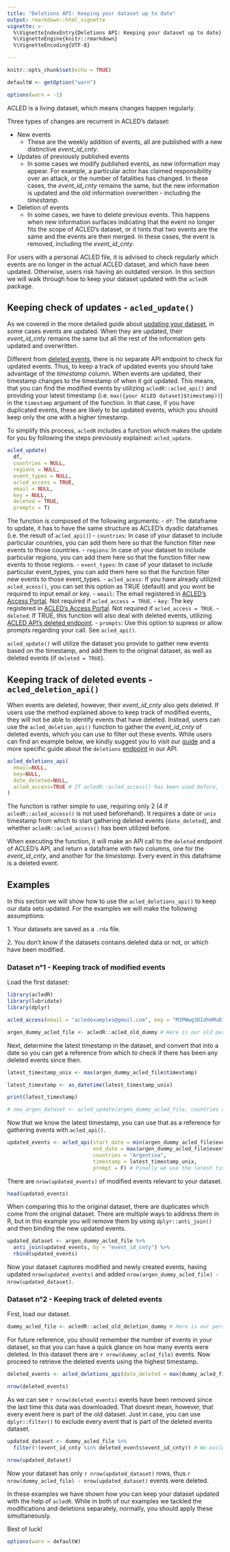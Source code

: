 ```yaml
---
title: "Deletions API: Keeping your dataset up to date"
output: rmarkdown::html_vignette
vignette: >
  %\VignetteIndexEntry{Deletions API: Keeping your dataset up to date}
  %\VignetteEngine{knitr::rmarkdown}
  %\VignetteEncoding{UTF-8}

---
```

```r
knitr::opts_chunk$set(echo = TRUE)

defaultW <- getOption("warn") 

options(warn = -1) 

```

ACLED is a living dataset, which means changes happen regularly. 

Three types of changes are recurrent in ACLED's dataset:

-   New events
    -   These are the weekly addition of events, all are published with a new distinctive *event_id_cnty*. 
    
-   Updates of previously published events
    -   In some cases we modify published events, as new information may appear. For example, a particular actor has claimed responsibility over an attack, or the number of fatalities has changed. In these cases, the *event_id_cnty* remains the same, but the new information is updated and the old information overwritten - including the *timestamp*. 

-   Deletion of events
    -   In some cases, we have to delete previous events. This happens when new information surfaces indicating that the event no longer fits the scope of ACLED's dataset, or it hints that two events are the same and the events are then merged. In these cases, the event is removed, including the *event_id_cnty*.

For users with a personal ACLED file, it is advised to check regularly which events are no longer in the actual ACLED dataset, and which have been updated. Otherwise, users risk having an outdated version. In this section we will walk through how to keep your dataset updated with the `acledR` package. 

## Keeping check of updates - `acled_update()`

As we covered in the more detailed guide about [updating your dataset](https://acleddata.com/download/35179/), in some cases events are updated. When they are updated, their *event_id_cnty* remains the same but all the rest of the information gets updated and overwritten. 

Different from [deleted events](https://acled.github.io/ACLED-api-guide/deleted_endpoint.html), there is no separate API endpoint to check for updated events. Thus, to keep a track of updated events you should take advantage of the *timestamp* column. When events are updated, their timestamp changes to the timestamp of when it got updated. This means, that you can find the modified events by utilizing `acledR::acled_api()` and providing your latest timestamp (i.e. `max({your ACLED dataset}$timestamp))`) in the `timestamp` argument of the function. In that case, if you have duplicated events, these are likely to be updated events, which you should keep only the one with a higher timestamp. 

To simplify this process, `acledR` includes a function which makes the update for you by following the steps previously explained: `acled_update`. 

```r
acled_update(
  df,
  countries = NULL,
  regions = NULL,
  event_types = NULL,
  acled_access = TRUE,
  email = NULL,
  key = NULL,
  deleted = TRUE,
  prompts = T)
```

The function is composed of the following arguments: 
-   `df`: The dataframe to update, it has to have the same structure as ACLED's dyadic dataframes (i.e. the result of `acled_api()`)
-   `countries`: In case of your dataset to include particular countries, you can add them here so that the function filter new events to those countries. 
-   `regions`: In case of your dataset to include particular regions, you can add them here so that the function filter new events to those regions. 
-   `event_types`: In case of your dataset to include particular event_types, you can add them here so that the function filter new events to those event_types.
-   `acled_acess`: If you have already utilized `acled_acess()`, you can set this option as TRUE (default) and you wont be required to input email or key. 
-   `email`: The email registered in [ACLED's Access Portal](https://developer.acleddata.com/). Not required if `acled_access = TRUE`. 
-   `key`: The key registered in [ACLED's Access Portal](https://developer.acleddata.com/). Not required if `acled_access = TRUE`.
-   `deleted`: If TRUE, this function will also deal with deleted events, utilizing [ACLED API's deleted endpoint](https://acled.github.io/acledR/articles/acled_deletions_api.html). 
-   `prompts`: Use this option to supress or allow prompts regarding your call. See `acled_api()`. 

`acled_update()` will utilize the dataset you provide to gather new events based on the timestamp, and add them to the original dataset, as well as deleted events (if  `deleted = TRUE`). 

## Keeping track of deleted events - `acled_deletion_api()`

When events are deleted, however, their *event_id_cnty* also gets deleted. If users use the method explained above to keep track of modified events, they will not be able to identify events that have deleted. Instead, users can use the `acled_deletion_api()` function to gather the *event_id_cnty* of deleted events, which you can use to filter out these events. While users can find an example below, we kindly suggest you to visit our [guide](https://acleddata.com/download/35179/) and a more specific guide about the `deletions` [endpoint](https://acled.github.io/ACLED-api-guide/deleted_endpoint.html) in our API.

```r
acled_deletions_api(
  email=NULL,
  key=NULL,
  date_deleted=NULL,
  acled_access=TRUE # If acledR::acled_access() has been used before, leave as TRUE. 
)
```

The function is rather simple to use, requiring only 2 (4 if `acledR::acled_access()` is not used beforehand). It requires a date or `unix` timestamp from which to start gathering deleted events (`date_deleted`), and whether `acledR::acled_access()` has been utilized before. 

When executing the function, it will make an API call to the `deleted` endpoint of ACLED's API, and return a dataframe with two columns, one for the *event_id_cnty*, and another for the *timestamp*. Every event in this dataframe is a deleted event. 

## Examples

In this section we will show how to use the `acled_deletions_api()` to keep our data sets updated. For the examples we will make the following assumptions:

1\. Your datasets are saved as a `.rda` file.

2\. You don't know if the datasets contains deleted data or not, or which have been modified.

### Dataset n°1 - Keeping track of modified events

Load the first dataset:

```r
library(acledR)
library(lubridate)
library(dplyr)
```

```r
acled_access(email = "acledexamples@gmail.com", key = "M3PWwg3DIdhHMuDiilp5") #  This is an example, you will need to input your credentials.

argen_dummy_acled_file <- acledR::acled_old_dummy # Here is our old personal ACLED dataset
```

Next, determine the latest timestamp in the dataset, and convert that into a date so you can get a reference from which to check if there has been any deleted events since then. 

```r
latest_timestamp_unix <- max(argen_dummy_acled_file$timestamp)

latest_timestamp <- as_datetime(latest_timestamp_unix) 

print(latest_timestamp)

# new_argen_dataset <- acled_update(argen_dummy_acled_file, countries = "Argentina", acled_access = T, prompts = FALSE) 

```

Now that we know the latest timestamp, you can use that as a reference for gathering events with `acled_api()`. 

```r
updated_events <- acled_api(start_date = min(argen_dummy_acled_file$event_date), # we use the min on the event date column to find the first date 
                            end_date = max(argen_dummy_acled_file$event_date), # we use the max on the event date column to find the last date
                            countries = "Argentina",
                            timestamp = latest_timestamp_unix,
                            prompt = F) # Finally we use the latest timestamp to find if there were any chances since then. 
```

There are `nrow(updated_events)` of modified events relevant to your dataset. 

```r
head(updated_events)
```

When comparing this to the original dataset, there are duplicates which come from the original dataset. There are multiple ways to address them in R, but in this example you will remove them by using `dplyr::anti_join()` and then binding the new updated events. 

```r

updated_dataset <- argen_dummy_acled_file %>% 
  anti_join(updated_events, by = "event_id_cnty") %>%
  rbind(updated_events)
```

Now your dataset captures modified and newly created events, having updated `nrow(updated_events)` and added `nrow(argen_dummy_acled_file) - nrow(updated_dataset)`. 

### Dataset n°2 - Keeping track of deleted events

First, load our dataset.

```r

dummy_acled_file <- acledR::acled_old_deletion_dummy # Here is our personal ACLED dataset
```

For future reference, you should remember the number of events in your dataset, so that you can have a quick glance on how many events were deleted. In this dataset there are  `r nrow(dummy_acled_file)` events. Now proceed to retrieve the deleted events using the highest timestamp.

```r

deleted_events <- acled_deletions_api(date_deleted = max(dummy_acled_file$timestamp)) # We are using the largest Unix timestamp as that is the last time we gathered data. 

nrow(deleted_events)
```

As we can see `r nrow(deleted_events)` events have been removed since the last time this data was downloaded. That doesnt mean, however, that every event here is part of the old dataset. Just in case, you can use `dplyr::filter()` to exclude every event that is part of the deleted events dataset. 

```r
updated_dataset <- dummy_acled_file %>%
  filter(!(event_id_cnty %in% deleted_events$event_id_cnty)) # We exclude every event_id_cnty that also appears in the deleted_events result

nrow(updated_dataset)
```

Now your dataset has only `r nrow(updated_dataset)` rows, thus `r nrow(dummy_acled_file) - nrow(updated_dataset)` events were deleted.

In these examples we have shown how you can keep your dataset updated with the help of `acledR`. While in both of our examples we tackled the modifications and deletions separately, normally, you should apply these simultaneously. 

Best of luck!

```r
options(warn = defaultW)
```

